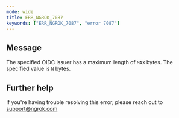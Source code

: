```yaml
---
mode: wide
title: ERR_NGROK_7087
keywords: ["ERR_NGROK_7087", "error 7087"]
---
```


## Message

The specified OIDC issuer has a maximum length of `MAX` bytes. The specified value is `N` bytes.

## Further help

If you're having trouble resolving this error, please reach out to [support@ngrok.com](mailto:support@ngrok.com?subject=Help%20with%20ERR_NGROK_7087)
